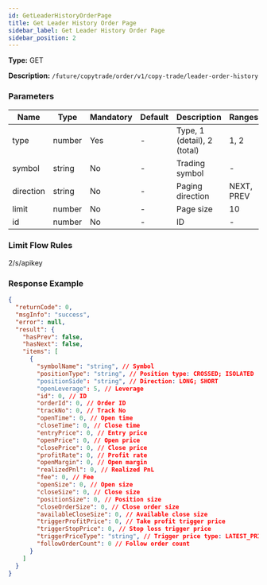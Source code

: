 ```yaml
---
id: GetLeaderHistoryOrderPage
title: Get Leader History Order Page
sidebar_label: Get Leader History Order Page
sidebar_position: 2
---
```


**Type:** GET

**Description:** `/future/copytrade/order/v1/copy-trade/leader-order-history`

### Parameters

| Name | Type | Mandatory | Default | Description | Ranges |
| --- | --- | --- | --- | --- | --- |
| type | number | Yes | - | Type, 1 (detail), 2 (total) | 1, 2 |
| symbol | string | No | - | Trading symbol | - |
| direction | string | No | - | Paging direction | NEXT, PREV |
| limit | number | No | - | Page size | 10 |
| id | number | No | - | ID | - |

### Limit Flow Rules

2/s/apikey

### Response Example

```json
{
  "returnCode": 0,
  "msgInfo": "success",
  "error": null,
  "result": {
    "hasPrev": false,
    "hasNext": false,
    "items": [
      {
        "symbolName": "string", // Symbol
        "positionType": "string", // Position type: CROSSED; ISOLATED
        "positionSide": "string", // Direction: LONG; SHORT
        "openLeverage": 5, // Leverage
        "id": 0, // ID
        "orderId": 0, // Order ID
        "trackNo": 0, // Track No
        "openTime": 0, // Open time
        "closeTime": 0, // Close time
        "entryPrice": 0, // Entry price
        "openPrice": 0, // Open price
        "closePrice": 0, // Close price
        "profitRate": 0, // Profit rate
        "openMargin": 0, // Open margin
        "realizedPnl": 0, // Realized PnL
        "fee": 0, // Fee
        "openSize": 0, // Open size
        "closeSize": 0, // Close size
        "positionSize": 0, // Position size
        "closeOrderSize": 0, // Close order size
        "availableCloseSize": 0, // Available close size
        "triggerProfitPrice": 0, // Take profit trigger price
        "triggerStopPrice": 0, // Stop loss trigger price
        "triggerPriceType": "string", // Trigger price type: LATEST_PRICE, MARK_PRICE
        "followOrderCount": 0 // Follow order count
      }
    ]
  }
}
```
